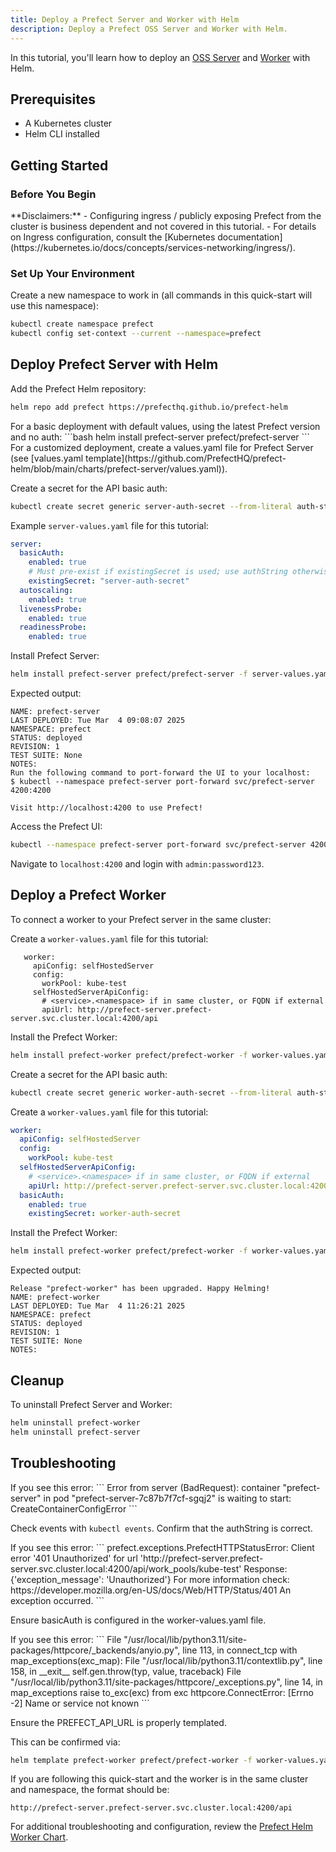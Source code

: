 ```yaml
---
title: Deploy a Prefect Server and Worker with Helm
description: Deploy a Prefect OSS Server and Worker with Helm.
---
```


In this tutorial, you'll learn how to deploy an [OSS Server](https://github.com/PrefectHQ/prefect-helm/tree/main/charts/prefect-server) and [Worker](https://github.com/PrefectHQ/prefect-helm/tree/main/charts/prefect-worker) with Helm.

## Prerequisites

- A Kubernetes cluster
- Helm CLI installed

## Getting Started

### Before You Begin

<Note>
**Disclaimers:**
- Configuring ingress / publicly exposing Prefect from the cluster is business dependent and not covered in this tutorial.
- For details on Ingress configuration, consult the [Kubernetes documentation](https://kubernetes.io/docs/concepts/services-networking/ingress/).
</Note>

### Set Up Your Environment

Create a new namespace to work in (all commands in this quick-start will use this namespace):
   ```bash
   kubectl create namespace prefect
   kubectl config set-context --current --namespace=prefect
   ```

## Deploy Prefect Server with Helm

Add the Prefect Helm repository:
   ```bash
   helm repo add prefect https://prefecthq.github.io/prefect-helm
   ```

<Expandable title="Deploy withDefault Values / No Auth">
For a basic deployment with default values, using the latest Prefect version and no auth:
   ```bash
   helm install prefect-server prefect/prefect-server
   ```
</Expandable>

<Expandable title="Deploy with Custom Values / With Auth">
For a customized deployment, create a values.yaml file for Prefect Server (see [values.yaml template](https://github.com/PrefectHQ/prefect-helm/blob/main/charts/prefect-server/values.yaml)).


Create a secret for the API basic auth:
   ```bash
   kubectl create secret generic server-auth-secret --from-literal auth-string='admin:password123'
   ```

Example `server-values.yaml` file for this tutorial:
   ```yaml
   server:
     basicAuth:
       enabled: true
       # Must pre-exist if existingSecret is used; use authString otherwise
       existingSecret: "server-auth-secret"  
     autoscaling:
       enabled: true
     livenessProbe:
       enabled: true
     readinessProbe:
       enabled: true
   ```

Install Prefect Server:
   ```bash
   helm install prefect-server prefect/prefect-server -f server-values.yaml
   ```
</Expandable>

   Expected output:
   ```
   NAME: prefect-server
   LAST DEPLOYED: Tue Mar  4 09:08:07 2025
   NAMESPACE: prefect
   STATUS: deployed
   REVISION: 1
   TEST SUITE: None
   NOTES:
   Run the following command to port-forward the UI to your localhost:
   $ kubectl --namespace prefect-server port-forward svc/prefect-server 4200:4200

   Visit http://localhost:4200 to use Prefect!
   ```

Access the Prefect UI:
   ```bash
   kubectl --namespace prefect-server port-forward svc/prefect-server 4200:4200
   ```

Navigate to `localhost:4200` and login with `admin:password123`.

## Deploy a Prefect Worker

To connect a worker to your Prefect server in the same cluster:

<Expandable title="Deploy with Default Values / No Auth">

Create a `worker-values.yaml` file for this tutorial:
```
   worker:
     apiConfig: selfHostedServer
     config:
       workPool: kube-test
     selfHostedServerApiConfig:
       # <service>.<namespace> if in same cluster, or FQDN if external
       apiUrl: http://prefect-server.prefect-server.svc.cluster.local:4200/api
```

Install the Prefect Worker:
   ```bash
   helm install prefect-worker prefect/prefect-worker -f worker-values.yaml
   ```
</Expandable>

<Expandable title="Deploy with Custom Values / With Auth">

Create a secret for the API basic auth:
   ```bash
   kubectl create secret generic worker-auth-secret --from-literal auth-string='admin:password123'
   ```

Create a `worker-values.yaml` file for this tutorial:
   ```yaml
   worker:
     apiConfig: selfHostedServer
     config:
       workPool: kube-test
     selfHostedServerApiConfig:
       # <service>.<namespace> if in same cluster, or FQDN if external
       apiUrl: http://prefect-server.prefect-server.svc.cluster.local:4200/api
     basicAuth:
       enabled: true
       existingSecret: worker-auth-secret
   ```

Install the Prefect Worker:
   ```bash
   helm install prefect-worker prefect/prefect-worker -f worker-values.yaml
   ```
</Expandable>

   Expected output:
   ```
   Release "prefect-worker" has been upgraded. Happy Helming!
   NAME: prefect-worker
   LAST DEPLOYED: Tue Mar  4 11:26:21 2025
   NAMESPACE: prefect
   STATUS: deployed
   REVISION: 1
   TEST SUITE: None
   NOTES:
   ```

## Cleanup

To uninstall Prefect Server and Worker:

```bash
helm uninstall prefect-worker
helm uninstall prefect-server
```

## Troubleshooting

<Expandable title="Container creation error">
If you see this error:
```
Error from server (BadRequest): container "prefect-server" in pod "prefect-server-7c87b7f7cf-sgqj2" is waiting to start: CreateContainerConfigError
```

Check events with `kubectl events`. Confirm that the authString is correct.
</Expandable>

<Expandable title="Authentication error">
If you see this error:
```
prefect.exceptions.PrefectHTTPStatusError: Client error '401 Unauthorized' for url 'http://prefect-server.prefect-server.svc.cluster.local:4200/api/work_pools/kube-test'
Response: {'exception_message': 'Unauthorized'}
For more information check: https://developer.mozilla.org/en-US/docs/Web/HTTP/Status/401
An exception occurred.
```

Ensure basicAuth is configured in the worker-values.yaml file.
</Expandable>

<Expandable title="Connection error">
If you see this error:
```
File "/usr/local/lib/python3.11/site-packages/httpcore/_backends/anyio.py", line 113, in connect_tcp
  with map_exceptions(exc_map):
File "/usr/local/lib/python3.11/contextlib.py", line 158, in __exit__
  self.gen.throw(typ, value, traceback)
File "/usr/local/lib/python3.11/site-packages/httpcore/_exceptions.py", line 14, in map_exceptions
  raise to_exc(exc) from exc
httpcore.ConnectError: [Errno -2] Name or service not known
```

Ensure the PREFECT_API_URL is properly templated.

This can be confirmed via:
```bash
helm template prefect-worker prefect/prefect-worker -f worker-values.yaml
```

If you are following this quick-start and the worker is in the same cluster and namespace, the format should be:
```
http://prefect-server.prefect-server.svc.cluster.local:4200/api
```

For additional troubleshooting and configuration, review the [Prefect Helm Worker Chart](https://github.com/PrefectHQ/prefect-helm/tree/main/charts/prefect-worker).
</Expandable>
